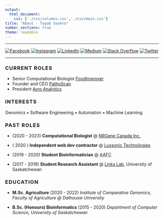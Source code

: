 ```yaml
---
output:
  html_document:
    css: ['./css/columns.css','./css/main.css']
title: "About - Tayab Soomro"
number_sections: true
theme: readable
---
```


<style>
h3 {
letter-spacing: 0.09em;
line-spacing: 1px;
}
</style>


:::::: {.center}


--------------

[![Facebook](https://img.shields.io/badge/Facebook-%231877F2.svg?logo=Facebook&logoColor=white)](https://facebook.com/tayab1996) [![Instagram](https://img.shields.io/badge/Instagram-%23E4405F.svg?logo=Instagram&logoColor=white)](https://instagram.com/tayabsoomro) [![LinkedIn](https://img.shields.io/badge/LinkedIn-%230077B5.svg?logo=linkedin&logoColor=white)](https://linkedin.com/in/tayabsoomro) [![Medium](https://img.shields.io/badge/Medium-12100E?logo=medium&logoColor=white)](https://tayabsoomro.medium.com/) [![Stack Overflow](https://img.shields.io/badge/-Stackoverflow-FE7A16?logo=stack-overflow&logoColor=white)](https://stackoverflow.com/users/5590363) [![Twitter](https://img.shields.io/badge/Twitter-%231DA1F2.svg?logo=Twitter&logoColor=white)](https://twitter.com/tayabsoomro)

--------------

::::::

<h3> CURRENT ROLES </h3>

- Senior Computational Biologist [FoodImprover](https://www.foodimprover.com)
- Founder and CEO [PathoScan](https://pathscan.com)
- President [Avro Analytics](https://www.avroanalytics.com)

<h3> INTERESTS </h3>

Genomics • Software Engineering • Automation • Machine Learning

<h3> PAST ROLES </h3>

- (2020 - 2023) **Computational Biologist** @ [NRGene Canada Inc.](https://nrgene.com)    

- ( 2020 ) **Independent web dev contractor** @ [Luxsonic Technologies](https://luxsonic.ca/)   

- (2019 - 2020) **Student Bioinformatician** @ <abbr title="Agriculture & Agri-Food Canada, Saskatoon Research & Development Centre, Saskatoon, Saskatchewan, Canada">AAFC</abbr>   

- (2017 - 2019) **Student Research Assistant** @ [Links Lab](https://agbio.usask.ca/faculty-and-staff/people-pages/matthew-links.php#research_areas), University of Saskatchewan  

<h3> EDUCATION </h3>

- **M.Sc. Agriculture** (2020 - 2022) 
*Institute of Comparative Genomics, Faculty of Agriculture @ Dalhousie University*

- **B.Sc. (Honours) Bioinformatics** (2015 - 2020) 
*Department of Computer Science, University of Saskatchewan*

